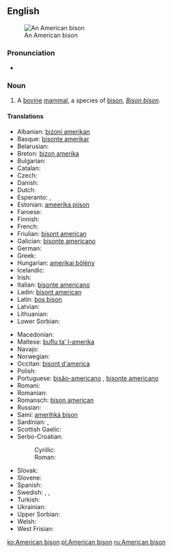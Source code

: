 ==English==
{{wikipedia}}
[[Image:American bison k5680-1.jpg|thumb|An American bison]]

===Pronunciation===
* {{IPA|/əˈmɛɽɪkænˈbɪsɔn/}}

===Noun===
{{en-noun|head=[[American]] [[bison]]|American bison|American bisons}}

# A [[bovine]] [[mammal]], a species of [[bison]], ''[[Bison bison]]''.

====Translations====
{{trans-top|mammal}}
* Albanian: [[bizoni amerikan]]
* Basque: [[bisonte amerikar]]
* Belarusian: {{t|be|бізон амерыканскі|sc=Cyrl}}
* Breton: [[bizon amerika]]
* Bulgarian: {{t+|bg|зубър|sc=Cyrl|tr=zub’r}}
* Catalan: {{t|ca|bisó americà|m}}
* Czech: {{t|cs|bizon}}
* Danish: {{t|da|amerikansk bison}}
* Dutch: {{t+|nl|bizon|m}}
* Esperanto: {{t|eo|bizono}}, {{t|eo|amerika bizono}}
* Estonian: [[ameerika piison]]
* Faroese: {{t|fo|amerikanskur bisonur}}
* Finnish: {{t+|fi|biisoni}}
* French: {{t|fr|bison d'amérique|m}}
* Friulian: [[bisont american]]
* Galician: [[bisonte americano]]
* German: {{t|de|Nordamerikanischer Bison|m}}
* Greek: {{t|el|βόνασος|sc=Grek}}
* Hungarian: [[amerikai bölény]]
* Icelandic: {{t|is|vísundur}}
* Irish: {{t|ga|bíosún meiriceánach|m}}
* Italian: [[bisonte americano]]
* Ladin: [[bisont american]]
* Latin: [[bos bison]]
* Latvian: {{t|lv|bizons}}
* Lithuanian: {{t|lt|bizonas}}
* Lower Sorbian: {{t|dsb|bizon}}
{{trans-mid}}
* Macedonian: {{t|mk|американски бизон|sc=Cyrl|tr=amerikanski bizon}}
* Maltese: [[buflu ta’ l-amerika]]
* Navajo: {{t|nv|ayání}}
* Norwegian: {{t|no|amerikansk bison}}
* Occitan: [[bisont d'america]]
* Polish: {{t+|pl|bizon}}
* Portuguese: [[bisão-americano]] {{g|m}}, [[bisonte americano]]
* Romani: {{t|rom|bufalo|m}}
* Romanian: {{t+|ro|bizon}}
* Romansch: [[bison american]]
* Russian: {{t+|ru|бизон|m|tr=bizón|sc=Cyrl}}
* Sami: [[amerihká bison]]
* Sardinian: {{t|sc|boiamericanu}}, {{t|sc|boe americanu}}
* Scottish Gaelic: {{t|gd|bìoson Ameireaganach|m}}
* Serbo-Croatian:
*: Cyrillic: {{t|sh|амерички бизон|sc=Cyrl}}
*: Roman: {{t|sh|američki bizon}}
* Slovak: {{t|sk|bizón}}
* Slovene: {{t+|sl|bizon}}
* Spanish: {{t|es|bisonte americano|m}}
* Swedish: {{t|sv|amerikansk bison}}, {{t+|sv|bison}}, {{t+|sv|bisonoxe|c}}
* Turkish: {{t+|tr|bizon}}
* Ukrainian: {{t+|uk|бізон|tr=bizon|sc=Cyrl}}
* Upper Sorbian: {{t|hsb|bizon}}
* Welsh: {{t+|cy|bual}}
* West Frisian: {{t|fy|bizon}}
{{trans-bottom}}

[[ko:American bison]]
[[pl:American bison]]
[[ru:American bison]]